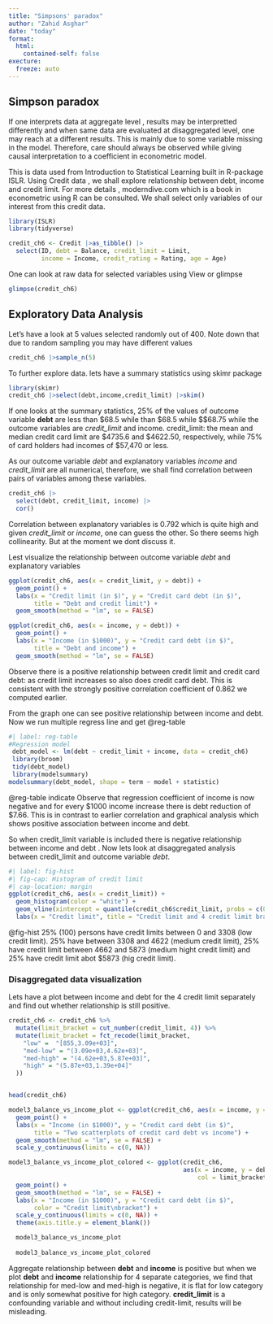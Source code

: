 ---
title: "Simpsons' paradox"
author: "Zahid Asghar"
date: "today"
format: 
  html:
    contained-self: false
execture:
  freeze: auto
---

## Simpson paradox

If one interprets data at aggregate level , results may be interpretted differently and when same data are evaluated at disaggregated level, one may reach at a different results. This is mainly due to some variable missing in the model. Therefore, care should always be observed while giving causal interpretation to a coefficient in econometric model.

This is data used from Introduction to Statistical Learning built in R-package ISLR. Using Credit data , we shall explore relationship between debt, income and credit limit. For more details , moderndive.com which is a book in econometric using R can be consulted. We shall select only variables of our interest from this credit data.

```{r }

library(ISLR)
library(tidyverse)

credit_ch6 <- Credit |>as_tibble() |>
  select(ID, debt = Balance, credit_limit = Limit,
         income = Income, credit_rating = Rating, age = Age)
```

One can look at raw data for selected variables using View or glimpse

```{r }
glimpse(credit_ch6)
```

## Exploratory Data Analysis

Let's have a look at 5 values selected randomly out of 400. Note down that due to random sampling you may have different values

```{r }
credit_ch6 |>sample_n(5)
```

To further explore data. lets have a summary statistics using skimr package

```{r }

library(skimr)
credit_ch6 |>select(debt,income,credit_limit) |>skim()

```

If one looks at the summary statistics, 25% of the values of outcome variable **debt** are less than \$68.5 while than \$68.5 while \$\$68.75 while the outcome variables are *credit_limit* and income. credit_limit: the mean and median credit card limit are \$4735.6 and \$4622.50, respectively, while 75% of card holders had incomes of \$57,470 or less.

As our outcome variable *debt* and explanatory variables *income* and *credit_limit* are all numerical, therefore, we shall find correlation between pairs of variables among these variables.


```{r}

credit_ch6 |>
  select(debt, credit_limit, income) |>
  cor()
```

Correlation between explanatory variables is 0.792 which is quite high and given *credit_limit* or *income*, one can guess the other. So there seems high collinearity. But at the moment we dont discuss it.

Lest visualize the relationship between outcome variable *debt* and explanatory variables

```{r}
ggplot(credit_ch6, aes(x = credit_limit, y = debt)) +
  geom_point() +
  labs(x = "Credit limit (in $)", y = "Credit card debt (in $)", 
       title = "Debt and credit limit") +
  geom_smooth(method = "lm", se = FALSE)
```

```{r}
ggplot(credit_ch6, aes(x = income, y = debt)) +
  geom_point() +
  labs(x = "Income (in $1000)", y = "Credit card debt (in $)", 
       title = "Debt and income") +
  geom_smooth(method = "lm", se = FALSE)
```

Observe there is a positive relationship between credit limit and credit card debt: as credit limit increases so also does credit card debt. This is consistent with the strongly positive correlation coefficient of 0.862 we computed earlier.

From the graph one can see positive relationship between income and debt. Now we run multiple regress line and get @reg-table

```{r}
#| label: reg-table
#Regression model
 debt_model <- lm(debt ~ credit_limit + income, data = credit_ch6)
 library(broom)
 tidy(debt_model)
 library(modelsummary)
modelsummary(debt_model, shape = term ~ model + statistic)

```

@reg-table indicate Observe that regression coefficient of income is now negative and for every $\$1000$ income increase there is debt reduction of $\$7.66$. This is in contrast to earlier correlation and graphical analysis which shows positive association between income and debt.

So when credit_limit variable is included there is negative relationship between income and debt . Now lets look at disaggregated analysis between credit_limit and outcome variable *debt*.

```{r}
#| label: fig-hist
#| fig-cap: Histogram of credit limit
#| cap-location: margin
ggplot(credit_ch6, aes(x = credit_limit)) +
  geom_histogram(color = "white") +
  geom_vline(xintercept = quantile(credit_ch6$credit_limit, probs = c(0.25, 0.5, 0.75)), linetype = "dashed", size = 1) +
  labs(x = "Credit limit", title = "Credit limit and 4 credit limit brackets.")
```

@fig-hist 25% (100) persons have credit limits between 0 and 3308 (low credit limit). 25% have between 3308 and 4622 (medium credit limit), 25% have credit limit between 4662 and 5873 (medium hight credit limit) and 25% have credit limit abot $\$5873$ (hig credit limit).

### Disaggregated data visualization

Lets have a plot between income and debt for the 4 credit limit separately and find out whether relationship is still positive.

```{r}
credit_ch6 <- credit_ch6 %>%
  mutate(limit_bracket = cut_number(credit_limit, 4)) %>%
  mutate(limit_bracket = fct_recode(limit_bracket,
    "low" =  "[855,3.09e+03]",
    "med-low" = "(3.09e+03,4.62e+03]",
    "med-high" = "(4.62e+03,5.87e+03]",
    "high" = "(5.87e+03,1.39e+04]"
  ))


head(credit_ch6)
```

```{r}
model3_balance_vs_income_plot <- ggplot(credit_ch6, aes(x = income, y = debt)) +
  geom_point() +
  labs(x = "Income (in $1000)", y = "Credit card debt (in $)",
       title = "Two scatterplots of credit card debt vs income") +
  geom_smooth(method = "lm", se = FALSE) +
  scale_y_continuous(limits = c(0, NA))

model3_balance_vs_income_plot_colored <- ggplot(credit_ch6,
                                                aes(x = income, y = debt,
                                                    col = limit_bracket)) +
  geom_point() +
  geom_smooth(method = "lm", se = FALSE) +
  labs(x = "Income (in $1000)", y = "Credit card debt (in $)",
       color = "Credit limit\nbracket") +
  scale_y_continuous(limits = c(0, NA)) +
  theme(axis.title.y = element_blank())

  model3_balance_vs_income_plot 
  
  model3_balance_vs_income_plot_colored

```

Aggregate relationship between **debt** and **income** is positive but when we plot **debt** and **income** relationship for 4 separate categories, we find that relationship for med-low and med-high is negative, it is flat for low category and is only somewhat positive for high category. **credit_limit** is a confounding variable and without including credit-limit, results will be misleading.
